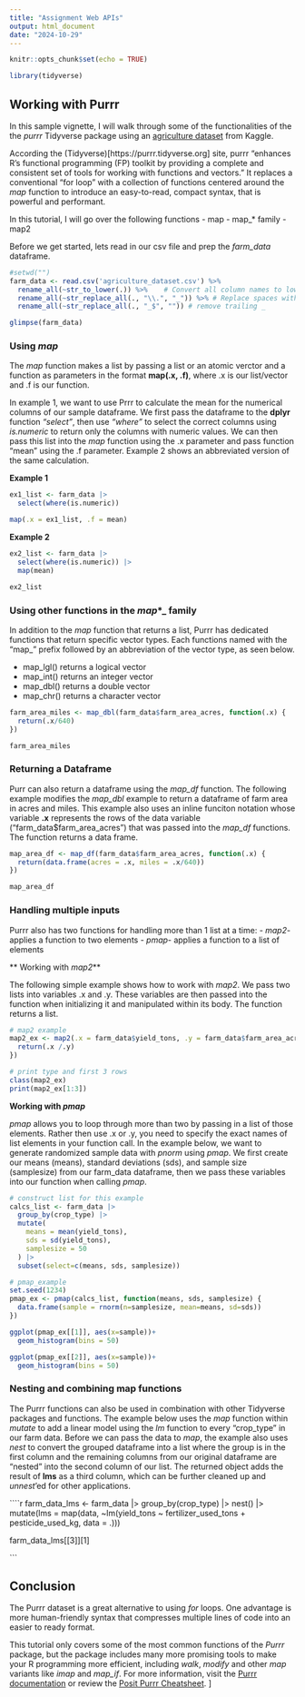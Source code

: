 ```yaml
---
title: "Assignment Web APIs"
output: html_document
date: "2024-10-29"
---
```


```r
knitr::opts_chunk$set(echo = TRUE)

library(tidyverse)

```

## Working with Purrr

In this sample vignette, I will walk through some of the functionalities of the the _purrr_ Tidyverse package using an [agriculture dataset](
https://www.kaggle.com/datasets/bhadramohit/agriculture-and-farming-dataset) from Kaggle.

According the (Tidyverse)[https://purrr.tidyverse.org] site, purrr "enhances R’s functional programming (FP) toolkit by providing a complete and consistent set of tools for working with functions and vectors." It replaces a conventional "for loop" with a collection of functions centered around the _map_ function to introduce an easy-to-read, compact syntax, that is powerful and performant.

In this tutorial, I will go over the following functions
- map
- map_* family
- map2

Before we get started, lets read in our csv file and prep the _farm_data_ dataframe.

```r
#setwd("")
farm_data <- read.csv('agriculture_dataset.csv') %>%
  rename_all(~str_to_lower(.)) %>%    # Convert all column names to lowercase
  rename_all(~str_replace_all(., "\\.", "_")) %>% # Replace spaces with underscore
  rename_all(~str_replace_all(., "_$", "")) # remove trailing _

glimpse(farm_data)
```

### Using _map_
The _map_ function makes a list by passing a list or an atomic verctor and a function as parameters in the format __map(.x, .f)__, where .x is our list/vector and .f is our function.

In example 1, we want to use Prrr to calculate the mean for the numerical columns of our sample dataframe. We first pass the dataframe to the __dplyr__ function _"select"_, then use _"where"_ to select the correct columns using _is.numeric_ to return only the columns with numeric values. We can then pass this list into the _map_ function using the .x parameter and pass function "mean" using the .f parameter. Example 2 shows an abbreviated version of the same calculation.

__Example 1__
```r
ex1_list <- farm_data |>
  select(where(is.numeric)) 

map(.x = ex1_list, .f = mean)

```

__Example 2__
```r
ex2_list <- farm_data |>
  select(where(is.numeric)) |>
  map(mean)

ex2_list
```
### Using other functions in the _map_*_ family

In addition to the _map_ function that returns a list, Purrr has dedicated functions that return specific vector types. Each functions named with the "map_" prefix followed by an abbreviation of the vector type, as seen below.

- map_lgl() returns a logical vector
- map_int() returns an integer vector
- map_dbl() returns a double vector
- map_chr() returns a character vector

```r

farm_area_miles <- map_dbl(farm_data$farm_area_acres, function(.x) {
  return(.x/640)
})

farm_area_miles
```

### Returning a Dataframe

Purr can also return a dataframe using the _map_df_ function. The following example modifies the _map_dbl_ example to return a dataframe of farm area in acres and miles. This example also uses an inline funciton notation whose variable __.x__ represents the rows of the data variable ("farm_data$farm_area_acres") that was passed into the _map_df_ functions. The function returns a data frame.

```r

map_area_df <- map_df(farm_data$farm_area_acres, function(.x) {
  return(data.frame(acres = .x, miles = .x/640))
})

map_area_df

```
### Handling multiple inputs

Purrr also has two functions for handling more than 1 list at a time:
- _map2_- applies a function to two elements
- _pmap_- applies a function to a list of elements

** Working with _map2_**

The following simple example shows how to work with _map2_. We pass two lists into variables .x and .y. These variables are then passed into the function when initializing it and manipulated within its body. The function returns a list.

```r

# map2 example
map2_ex <- map2(.x = farm_data$yield_tons, .y = farm_data$farm_area_acres, function(.x, .y) {
  return(.x /.y)
})

# print type and first 3 rows
class(map2_ex)
print(map2_ex[1:3])
```

**Working with _pmap_**

_pmap_ allows you to loop through more than two by passing in a list of those elements. Rather then use .x or .y, you need to specify the exact names of list elements in your function call. In the example below, we want to generate randomized sample data with _pnorm_ using _pmap_. We first create our means (means), standard deviations (sds), and sample size (samplesize) from our farm_data dataframe, then we pass these variables into our function when calling _pmap_.

```r

# construct list for this example
calcs_list <- farm_data |>
  group_by(crop_type) |>
  mutate(
    means = mean(yield_tons),
    sds = sd(yield_tons),
    samplesize = 50
  ) |>
  subset(select=c(means, sds, samplesize))

# pmap_example
set.seed(1234)
pmap_ex <- pmap(calcs_list, function(means, sds, samplesize) {
  data.frame(sample = rnorm(n=samplesize, mean=means, sd=sds))
})

ggplot(pmap_ex[[1]], aes(x=sample))+
  geom_histogram(bins = 50)

ggplot(pmap_ex[[2]], aes(x=sample))+
  geom_histogram(bins = 50)
```
### Nesting and combining map functions

The Purrr functions can also be used in combination with other Tidyverse packages and functions. The example below uses the _map_ function within _mutate_ to add a linear model using the _lm_ function to every "crop_type" in our farm data. Before we can pass the data to _map_, the example also uses _nest_ to convert the grouped dataframe into a list where the group is in the first column and the remaining columns from our original dataframe are "nested" into the second column of our list. The returned object adds the result of __lms__ as a third column, which can be further cleaned up and _unnest_'ed for other applications.

````r

farm_data_lms <- farm_data |> 
  group_by(crop_type) |> 
  nest() |>
  mutate(lms = map(data, ~lm(yield_tons ~ fertilizer_used_tons + pesticide_used_kg, data = .)))

farm_data_lms[[3]][1]

```

## Conclusion

The Purrr dataset is a great alternative to using _for_ loops. One advantage is more human-friendly syntax that compresses multiple lines of code into an easier to ready format. 

This tutorial only covers some of the most common functions of the _Purrr_ package, but the package includes many more promising tools to make your R programming more efficient, including _walk_, _modify_ and other _map_ variants like _imap_ and _map_if_. For more information, visit the [Purrr documentation](https://purrr.tidyverse.org/reference/map.html) or review the [Posit Purrr Cheatsheet](https://github.com/rstudio/cheatsheets/blob/main/purrr.pdf).
]